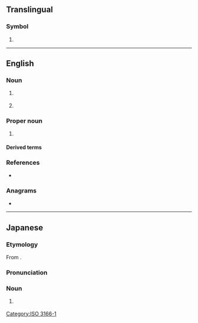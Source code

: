 ==Translingual==

===Symbol===
{{head|mul|symbol}}

# {{n-g|The [[ISO]] 3166-1 three-letter (alpha-3) code for the [[Comoros]]}}

[[Category:ISO 3166-1]]

----

==English==

===Noun===
{{en-noun}}

# {{lb|en|physics}} {{initialism of|en|[[centre of mass]]}}
# {{lb|en|physics}} {{initialism of|en|[[centre]] [[of]] [[momentum]]}}

===Proper noun===
{{en-prop}}

# {{lb|en|computing}} {{initialism of|en|{{w|Component Object Model}}}}

====Derived terms====
{{der3|en|title=computing
|DCOM
|XPCOM
}}

===References===
* {{pedia}}

===Anagrams===
* {{anagrams|en|a=cmo|CMO|MCO|MOC|OMC|moc}}

----

==Japanese==
{{wikipedia|lang=ja}}

===Etymology===
From {{der|ja|en|computer}}.

===Pronunciation===
{{ja-pron|コム}}

===Noun===
{{ja-noun|コム}}

# {{lb|ja|video games}} {{n-g|A name given to [[AI]] [[players]].}}
